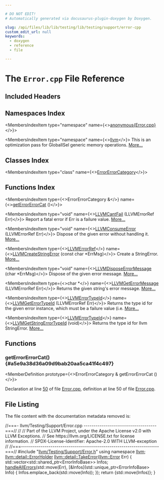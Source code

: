 ```yaml
---

# DO NOT EDIT!
# Automatically generated via docusaurus-plugin-doxygen by Doxygen.

slug: /api/files/lib/lib/testing/lib/testing/support/error-cpp
custom_edit_url: null
keywords:
  - doxygen
  - reference
  - file

---
```





# The `Error.cpp` File Reference

<DoxygenPage pluginConfig={pluginConfig}>



## Included Headers

<IncludesList>
<IncludesListItem
  filePath="llvm/Support/Error.h"
  permalink="/docs/api/files/include/include/llvm/include/llvm/support/error-h"
  isLocal="true" />
<IncludesListItem
  filePath="llvm/ADT/SmallVector.h"
  permalink="/docs/api/files/include/include/llvm/include/llvm/adt/smallvector-h"
  isLocal="true" />
<IncludesListItem
  filePath="llvm/ADT/StringExtras.h"
  permalink="/docs/api/files/include/include/llvm/include/llvm/adt/stringextras-h"
  isLocal="true" />
<IncludesListItem
  filePath="llvm/ADT/Twine.h"
  permalink="/docs/api/files/include/include/llvm/include/llvm/adt/twine-h"
  isLocal="true" />
<IncludesListItem
  filePath="llvm/Support/ErrorHandling.h"
  permalink="/docs/api/files/include/include/llvm/include/llvm/support/errorhandling-h"
  isLocal="true" />
<IncludesListItem
  filePath="system_error"
  permalink=""
  isLocal="false" />
<IncludesListItem
  filePath="llvm/Testing/Support/Error.h"
  permalink="/docs/api/files/include/include/llvm/include/llvm/testing/include/llvm/testing/support/error-h"
  isLocal="true" />
</IncludesList>

## Namespaces Index

<MembersIndex>

<MembersIndexItem
  type="namespace"
  name={<><a href="/docs/api/namespaces/anonymous-error-cpp-">anonymous&#123;Error.cpp&#125;</a></>}>
</MembersIndexItem>

<MembersIndexItem
  type="namespace"
  name={<><a href="/docs/api/namespaces/llvm">llvm</a></>}>
This is an optimization pass for GlobalISel generic memory operations. <a href="/docs/api/namespaces/llvm/#details">More...</a>
</MembersIndexItem>

</MembersIndex>

## Classes Index

<MembersIndex>

<MembersIndexItem
  type="class"
  name={<><a href="/docs/api/classes/anonymous-namespace-error-cpp-/errorerrorcategory">ErrorErrorCategory</a></>}>
</MembersIndexItem>

</MembersIndex>

## Functions Index

<MembersIndex>

<MembersIndexItem
  type={<>ErrorErrorCategory &amp;</>}
  name={<><a href="#a5e9a38d36a09d9bab20aa5ca41f4c497">getErrorErrorCat</a> ()</>}>
</MembersIndexItem>

<MembersIndexItem
  type="void"
  name={<><a href="/docs/api/groups/llvmcerror/#ga946eaac2a6fc0b492ffc6e59545c4378">LLVMCantFail</a> (LLVMErrorRef Err)</>}>
Report a fatal error if Err is a failure value. <a href="/docs/api/groups/llvmcerror/#ga946eaac2a6fc0b492ffc6e59545c4378">More...</a>
</MembersIndexItem>

<MembersIndexItem
  type="void"
  name={<><a href="/docs/api/groups/llvmcerror/#gafa975b13e476c457d93779475f960540">LLVMConsumeError</a> (LLVMErrorRef Err)</>}>
Dispose of the given error without handling it. <a href="/docs/api/groups/llvmcerror/#gafa975b13e476c457d93779475f960540">More...</a>
</MembersIndexItem>

<MembersIndexItem
  type={<><a href="/docs/api/groups/llvmcerror/#gad81d81a316ef38888533a24b786a6605">LLVMErrorRef</a></>}
  name={<><a href="/docs/api/groups/llvmcerror/#gaf49e4718877356aa8d4e88ed8b652668">LLVMCreateStringError</a> (const char &#42;ErrMsg)</>}>
Create a StringError. <a href="/docs/api/groups/llvmcerror/#gaf49e4718877356aa8d4e88ed8b652668">More...</a>
</MembersIndexItem>

<MembersIndexItem
  type="void"
  name={<><a href="/docs/api/groups/llvmcerror/#ga68cbd8d8b7b1a6819f3a7fab9c1e777c">LLVMDisposeErrorMessage</a> (char &#42;ErrMsg)</>}>
Dispose of the given error message. <a href="/docs/api/groups/llvmcerror/#ga68cbd8d8b7b1a6819f3a7fab9c1e777c">More...</a>
</MembersIndexItem>

<MembersIndexItem
  type={<>char &#42;</>}
  name={<><a href="/docs/api/groups/llvmcerror/#ga089f52c976405b1df7daa6718bbed82a">LLVMGetErrorMessage</a> (LLVMErrorRef Err)</>}>
Returns the given string&#39;s error message. <a href="/docs/api/groups/llvmcerror/#ga089f52c976405b1df7daa6718bbed82a">More...</a>
</MembersIndexItem>

<MembersIndexItem
  type={<><a href="/docs/api/groups/llvmcerror/#gabf3930c1476f60f432d79776858039f6">LLVMErrorTypeId</a></>}
  name={<><a href="/docs/api/groups/llvmcerror/#ga2847de0d8da92d7f217dad48c14fee23">LLVMGetErrorTypeId</a> (LLVMErrorRef Err)</>}>
Returns the type id for the given error instance, which must be a failure value (i.e. <a href="/docs/api/groups/llvmcerror/#ga2847de0d8da92d7f217dad48c14fee23">More...</a>
</MembersIndexItem>

<MembersIndexItem
  type={<><a href="/docs/api/groups/llvmcerror/#gabf3930c1476f60f432d79776858039f6">LLVMErrorTypeId</a></>}
  name={<><a href="/docs/api/groups/llvmcerror/#ga4a05289ff7e0e3ad3ae432894a40c2f3">LLVMGetStringErrorTypeId</a> (void)</>}>
Returns the type id for llvm StringError. <a href="/docs/api/groups/llvmcerror/#ga4a05289ff7e0e3ad3ae432894a40c2f3">More...</a>
</MembersIndexItem>

</MembersIndex>


<SectionDefinition>

## Functions

### getErrorErrorCat() {#a5e9a38d36a09d9bab20aa5ca41f4c497}

<MemberDefinition
  prototype={<>ErrorErrorCategory &amp; getErrorErrorCat ()</>}>

Declaration at line <a href="/docs/api/files/lib/lib/support/error-cpp/#l00050">50</a> of file <a href="/docs/api/files/lib/lib/support/error-cpp">Error.cpp</a>, definition at line 50 of file <a href="/docs/api/files/lib/lib/testing/lib/testing/support/error-cpp">Error.cpp</a>.
</MemberDefinition>

</SectionDefinition>

## File Listing

The file content with the documentation metadata removed is:

<ProgramListing>

<Link id="l00001" /><CodeLine lineNumber="1"><Highlight kind="comment">//===- llvm/Testing/Support/Error.cpp -------------------------------------===//</Highlight><Highlight kind="normal"></Highlight></CodeLine>
<Link id="l00002" /><CodeLine lineNumber="2"><Highlight kind="normal"></Highlight><Highlight kind="comment">//</Highlight><Highlight kind="normal"></Highlight></CodeLine>
<Link id="l00003" /><CodeLine lineNumber="3"><Highlight kind="normal"></Highlight><Highlight kind="comment">// Part of the LLVM Project, under the Apache License v2.0 with LLVM Exceptions.</Highlight><Highlight kind="normal"></Highlight></CodeLine>
<Link id="l00004" /><CodeLine lineNumber="4"><Highlight kind="normal"></Highlight><Highlight kind="comment">// See https://llvm.org/LICENSE.txt for license information.</Highlight><Highlight kind="normal"></Highlight></CodeLine>
<Link id="l00005" /><CodeLine lineNumber="5"><Highlight kind="normal"></Highlight><Highlight kind="comment">// SPDX-License-Identifier: Apache-2.0 WITH LLVM-exception</Highlight><Highlight kind="normal"></Highlight></CodeLine>
<Link id="l00006" /><CodeLine lineNumber="6"><Highlight kind="normal"></Highlight><Highlight kind="comment">//</Highlight><Highlight kind="normal"></Highlight></CodeLine>
<Link id="l00007" /><CodeLine lineNumber="7"><Highlight kind="normal"></Highlight><Highlight kind="comment">//===----------------------------------------------------------------------===//</Highlight><Highlight kind="normal"></Highlight></CodeLine>
<Link id="l00008" /><CodeLine lineNumber="8"><Highlight kind="normal"></Highlight></CodeLine>
<Link id="l00009" /><CodeLine lineNumber="9"><Highlight kind="normal"></Highlight><Highlight kind="preprocessor">#include &quot;<a href="/docs/api/files/include/include/llvm/include/llvm/testing/include/llvm/testing/support/error-h">llvm/Testing/Support/Error.h</a>&quot;</Highlight><Highlight kind="normal"></Highlight></CodeLine>
<Link id="l00010" /><CodeLine lineNumber="10"><Highlight kind="normal"></Highlight></CodeLine>
<Link id="l00011" /><CodeLine lineNumber="11"><Highlight kind="normal"></Highlight><Highlight kind="keyword">using namespace </Highlight><Highlight kind="normal"><a href="/docs/api/namespaces/llvm">llvm</a>;</Highlight></CodeLine>
<Link id="l00012" /><CodeLine lineNumber="12"><Highlight kind="normal"></Highlight></CodeLine>
<Link id="l00013" /><CodeLine lineNumber="13" lineLink="/docs/api/namespaces/llvm/detail/#ab8899a2137a4effece5b068526f6d367"><Highlight kind="normal"><a href="/docs/api/structs/llvm/detail/errorholder">llvm::detail::ErrorHolder</a> <a href="/docs/api/namespaces/llvm/detail/#ab8899a2137a4effece5b068526f6d367">llvm::detail::TakeError</a>(<a href="/docs/api/classes/llvm/error">llvm::Error</a> Err) &#123;</Highlight></CodeLine>
<Link id="l00014" /><CodeLine lineNumber="14"><Highlight kind="normal">  std::vector&lt;std::shared&#95;ptr&lt;ErrorInfoBase&gt;&gt; Infos;</Highlight></CodeLine>
<Link id="l00015" /><CodeLine lineNumber="15"><Highlight kind="normal">  <a href="/docs/api/namespaces/llvm/#a2aa0f5c36ac6291f5d5f2b4efd9ffe70">handleAllErrors</a>(std::move(Err),</Highlight></CodeLine>
<Link id="l00016" /><CodeLine lineNumber="16"><Highlight kind="normal">                  &#91;&amp;Infos&#93;(std::unique&#95;ptr&lt;ErrorInfoBase&gt; Info) &#123;</Highlight></CodeLine>
<Link id="l00017" /><CodeLine lineNumber="17"><Highlight kind="normal">                    Infos.emplace&#95;back(std::move(Info));</Highlight></CodeLine>
<Link id="l00018" /><CodeLine lineNumber="18"><Highlight kind="normal">                  &#125;);</Highlight></CodeLine>
<Link id="l00019" /><CodeLine lineNumber="19"><Highlight kind="normal">  </Highlight><Highlight kind="keywordflow">return</Highlight><Highlight kind="normal"> &#123;std::move(Infos)&#125;;</Highlight></CodeLine>
<Link id="l00020" /><CodeLine lineNumber="20" lineLink="/docs/api/namespaces/anonymous-error-cpp-/#ad8d8bdb1dfbab643911a117937ae6e64"><Highlight kind="normal">&#125;</Highlight></CodeLine>

</ProgramListing>


</DoxygenPage>
